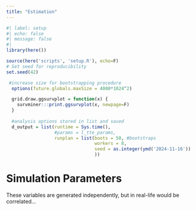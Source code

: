 ```yaml
---
title: "Estimation"
---
```


```r
#| label: setup
#| echo: false
#| message: false
#| 
library(here())

source(here('scripts', 'setup.R'), echo=F)
# Set seed for reproducibility
set.seed(42)

 #increase size for bootstrapping procedure
  options(future.globals.maxSize = 4000*1024^2) 

  grid.draw.ggsurvplot = function(x) {
    survminer:::print.ggsurvplot(x, newpage=F)
  }
  
  #analysis options stored in list and saved
  d_output = list(runtime = Sys.time(),
                  #params = l_tte_params,
                  runplan = list(boots = 50, #bootstraps
                                 workers = 8,
                                 seed = as.integer(ymd('2024-11-16'))
                                 ))
```

# Simulation Parameters  
  
::: callout-note
These variables are generated independently, but in real-life would be correlated...
:::